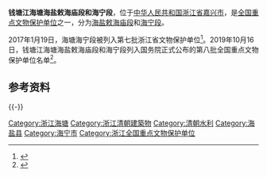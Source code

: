{{文物保护单位
| 图片 = 
| 名称 = 钱塘江海塘海盐敕海庙段和海宁段
| 编号 = 8-0756-6-006
| 分类 = 其他
| 时代 = [[清朝|清]]
| 所在 = [[浙江省|浙江省]][[海盐县|海盐县]]、[[海宁市|海宁市]]
| 登录 = 2019年10月7日
| 保护历史 = * 2017年1月19日 浙江省文物保护单位
* 2019年10月7日 全国重点文物保护单位
}}

'''钱塘江海塘海盐敕海庙段和海宁段'''，位于[[中华人民共和国|中华人民共和国]][[浙江省|浙江省]][[嘉兴市|嘉兴市]]，是[[全国重点文物保护单位|全国重点文物保护单位]]之一，分为[[海盐海塘|海盐敕海庙段]]和[[海宁海塘|海宁段]]。

2017年1月19日，海塘海宁段被列入第七批浙江省文物保护单位<ref>{{Cite web|url=http://www.zj.gov.cn/art/2017/1/24/art_12460_290351.html|title=浙江省人民政府关于公布第七批省级文物保护单位的通知（附第七批省级文物保护单位名单共286处）|accessdate=2018-12-08|author=|date=2017-01-19|work=|publisher=浙江省人民政府办公厅|archive-url=https://web.archive.org/web/20180612143624/http://www.zj.gov.cn/art/2017/1/24/art_12460_290351.html|archive-date=2018-06-12|dead-url=yes}}</ref>。2019年10月16日，钱塘江海塘海盐敕海庙段和海宁段列入国务院正式公布的第八批全国重点文物保护单位名单<ref>{{cite web|title=国务院关于核定并公布第八批全国重点文物保护单位的通知|url=http://www.gov.cn/zhengce/content/2019-10/16/content_5440577.htm|author=|date=2019-10-16|format=|publisher=|language=|dead-url=no|website=[[中国政府网|中国政府网]]|access-date=2019-10-16|archive-url=https://web.archive.org/web/20191016134146/http://www.gov.cn/zhengce/content/2019-10/16/content_5440577.htm|archive-date=2019-10-16}}</ref>。

== 参考资料 ==
{{reflist}}
{{-}}
{{江浙海塘}}
{{浙江全国重点文物保护单位}}

[[Category:浙江海塘|Category:浙江海塘]]
[[Category:浙江清朝建築物|Category:浙江清朝建築物]]
[[Category:清朝水利|Category:清朝水利]]
[[Category:海盐县|Category:海盐县]]
[[Category:海宁市|Category:海宁市]]
[[Category:浙江全国重点文物保护单位|Category:浙江全国重点文物保护单位]]